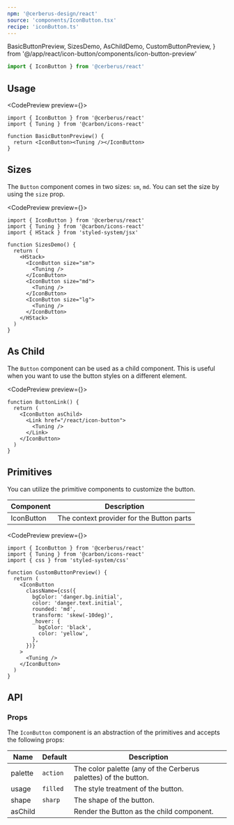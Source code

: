 ```yaml
---
npm: '@cerberus-design/react'
source: 'components/IconButton.tsx'
recipe: 'iconButton.ts'
---
```


  BasicButtonPreview,
  SizesDemo,
  AsChildDemo,
  CustomButtonPreview,
} from '@/app/react/icon-button/components/icon-button-preview'

```ts
import { IconButton } from '@cerberus/react'
```

## Usage

<CodePreview preview={<BasicButtonPreview />}>
```tsx title="button.tsx"
import { IconButton } from '@cerberus/react'
import { Tuning } from '@carbon/icons-react'

function BasicButtonPreview() {
  return <IconButton><Tuning /></IconButton>
}
```
</CodePreview>

## Sizes

The `Button` component comes in two sizes: `sm`, `md`. You can set the size by using the `size` prop.

<CodePreview preview={<SizesDemo />}>
```tsx title="button.tsx"
import { IconButton } from '@cerberus/react'
import { Tuning } from '@carbon/icons-react'
import { HStack } from 'styled-system/jsx'

function SizesDemo() {
  return (
    <HStack>
      <IconButton size="sm">
        <Tuning />
      </IconButton>
      <IconButton size="md">
        <Tuning />
      </IconButton>
      <IconButton size="lg">
        <Tuning />
      </IconButton>
    </HStack>
  )
}
```
</CodePreview>

## As Child

The `Button` component can be used as a child component. This is useful when you want to use the button styles on a different element.

<CodePreview preview={<AsChildDemo />}>
```tsx title="button-link.tsx"
function ButtonLink() {
  return (
    <IconButton asChild>
      <Link href="/react/icon-button">
        <Tuning />
      </Link>
    </IconButton>
  )
}
```
</CodePreview>

## Primitives

You can utilize the primitive components to customize the button.

| Component | Description |
| --------- | ----------- |
| IconButton    | The context provider for the Button parts |

<CodePreview preview={<CustomButtonPreview />}>
```tsx title="button.tsx"
import { IconButton } from '@cerberus/react'
import { Tuning } from '@carbon/icons-react'
import { css } from 'styled-system/css'

function CustomButtonPreview() {
  return (
    <IconButton
      className={css({
        bgColor: 'danger.bg.initial',
        color: 'danger.text.initial',
        rounded: 'md',
        transform: 'skew(-10deg)',
        _hover: {
          bgColor: 'black',
          color: 'yellow',
        },
      })}
    >
      <Tuning />
    </IconButton>
  )
}
```
</CodePreview>

## API

### Props

The `IconButton` component is an abstraction of the primitives and accepts the following props:

| Name     | Default | Description                            |
| -------- | ------- | -------------------------------------- |
| palette     | `action`   | The color palette (any of the Cerberus palettes) of the button. |
| usage | `filled`    | The style treatment of the button.    |
| shape | `sharp`     | The shape of the button.              |
| asChild | | Render the Button as the child component. |